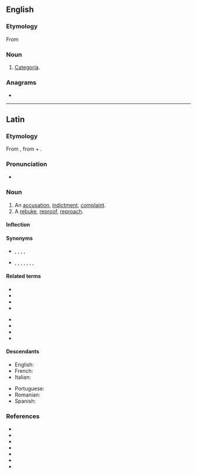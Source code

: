 ==English==

===Etymology===
From {{etyl|la|en}}

===Noun===
{{en-noun|-}}

# {{lb|en|rhetoric}} [[categoria|Categoria]].

===Anagrams===
* {{anagrams|en|acoustica}}

----

==Latin==

===Etymology===
From {{suffix|accūsō|tiō|gloss1=blame, accuse|lang=la}}, from {{m|la|ad||to, towards, at}} + {{m|la|causa||cause, reason, account, lawsuit}}.

===Pronunciation===
* {{la-IPA|accūsātiō}}

===Noun===
{{la-noun|accūsātiō|accūsātiōnis|f|third}}

# An [[accusation]], [[indictment]], [[complaint]].
# A [[rebuke]], [[reproof]], [[reproach]].

====Inflection====
{{la-decl-3rd|accūsātiō}}

====Synonyms====
* {{sense|accusation}} {{l|la|catēgoria}}, {{l|la|crīmen}}, {{l|la|crīminātiō}}, {{l|la|dēlātūra}}, {{l|la|imputātiō}}
* {{sense|reproach}} {{l|la|animadversiō}}, {{l|la|convīcium}}, {{l|la|crīmen}}, {{l|la|culpātiō}}, {{l|la|exprōbrātiō}}, {{l|la|improperium}}, {{l|la|obiectātiō}}, {{l|la|opprōbrium}}

====Related terms====
{{top2}}
* {{l|la|accūsābilis}}
* {{l|la|accūsātīvus}}
* {{l|la|accūsātor}}
* {{l|la|accūsātōriē}}
{{mid2}}
* {{l|la|accūsātōrius}}
* {{l|la|accūsātrīx}}
* {{l|la|accūsitō}}
* {{l|la|accūsō}}
{{bottom}}

====Descendants====
{{top2}}
* English: {{l|en|accusation}}
* French: {{l|fr|accusation}}
* Italian: {{l|it|accusazione}}
{{mid2}}
* Portuguese: {{l|pt|acusação}}
* Romanian: {{l|ro|acuzație}}
* Spanish: {{l|es|acusación}}
{{bottom}}

===References===
* {{R:L&S}}
* {{R:Elementary Lewis}}
* {{R:du Cange}}
* {{R:Gaffiot}}
* {{R:M&A}}
* {{R:Peck}}
* {{R:Smith's Antiquities}}